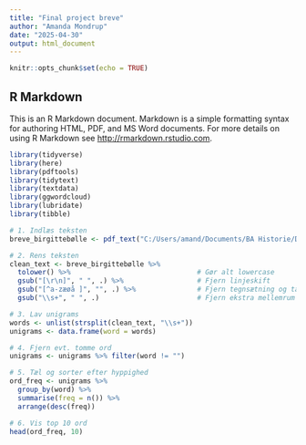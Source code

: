 ---
title: "Final project breve"
author: "Amanda Mondrup"
date: "2025-04-30"
output: html_document
---

```{r setup, include=FALSE}
knitr::opts_chunk$set(echo = TRUE)
```

## R Markdown

This is an R Markdown document. Markdown is a simple formatting syntax for authoring HTML, PDF, and MS Word documents. For more details on using R Markdown see <http://rmarkdown.rstudio.com>.


```{r}
library(tidyverse)
library(here)
library(pdftools)
library(tidytext)
library(textdata) 
library(ggwordcloud)
library(lubridate)
library(tibble)
```



```{r}
# 1. Indlæs teksten
breve_birgittebølle <- pdf_text("C:/Users/amand/Documents/BA Historie/Digitale metoder/Final projekt/data/breve_birgittebølle.pdf")
```

```{r}
# 2. Rens teksten
clean_text <- breve_birgittebølle %>%
  tolower() %>%                               # Gør alt lowercase
  gsub("[\r\n]", " ", .) %>%                  # Fjern linjeskift
  gsub("[^a-zæøå ]", "", .) %>%               # Fjern tegnsætning og tal
  gsub("\\s+", " ", .)                        # Fjern ekstra mellemrum

# 3. Lav unigrams
words <- unlist(strsplit(clean_text, "\\s+"))
unigrams <- data.frame(word = words)

# 4. Fjern evt. tomme ord
unigrams <- unigrams %>% filter(word != "")

# 5. Tæl og sorter efter hyppighed
ord_freq <- unigrams %>%
  group_by(word) %>%
  summarise(freq = n()) %>%
  arrange(desc(freq))

# 6. Vis top 10 ord
head(ord_freq, 10)
```

